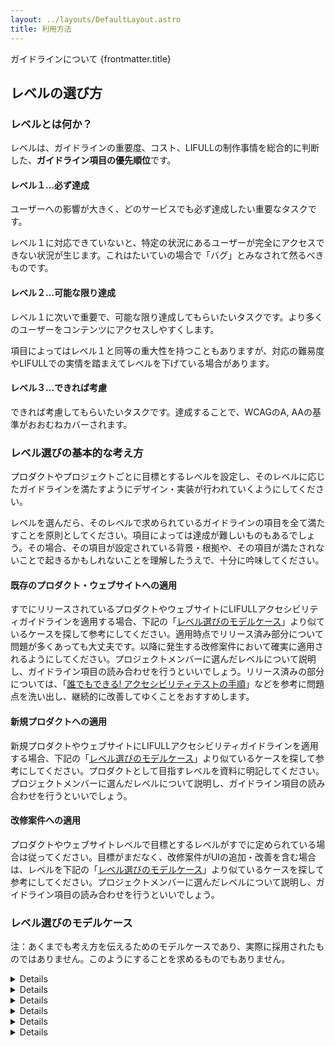```yaml
---
layout: ../layouts/DefaultLayout.astro
title: 利用方法
---
```



<PageTitle>
  <span slot="sub">ガイドラインについて</span>
  {frontmatter.title}
</PageTitle>

<Prose>

  ## レベルの選び方

  ### レベルとは何か？

  レベルは、ガイドラインの重要度、コスト、LIFULLの制作事情を総合的に判断した、**ガイドライン項目の優先順位**です。

  #### レベル１…必ず達成

  ユーザーへの影響が大きく、どのサービスでも必ず達成したい重要なタスクです。

  レベル１に対応できていないと、特定の状況にあるユーザーが完全にアクセスできない状況が生じます。これはたいていの場合で「バグ」とみなされて然るべきものです。

  #### レベル２…可能な限り達成

  レベル１に次いで重要で、可能な限り達成してもらいたいタスクです。より多くのユーザーをコンテンツにアクセスしやすくします。

  項目によってはレベル１と同等の重大性を持つこともありますが、対応の難易度やLIFULLでの実情を踏まえてレベルを下げている場合があります。

  #### レベル３…できれば考慮

  できれば考慮してもらいたいタスクです。達成することで、WCAGのA, AAの基準がおおむねカバーされます。

  ### レベル選びの基本的な考え方

  プロダクトやプロジェクトごとに目標とするレベルを設定し、そのレベルに応じたガイドラインを満たすようにデザイン・実装が行われていくようにしてください。

  レベルを選んだら、そのレベルで求められているガイドラインの項目を全て満たすことを原則としてください。項目によっては達成が難しいものもあるでしょう。その場合、その項目が設定されている背景・根拠や、その項目が満たされないことで起きるかもしれないことを理解したうえで、十分に吟味してください。

  #### 既存のプロダクト・ウェブサイトへの適用

  すでにリリースされているプロダクトやウェブサイトにLIFULLアクセシビリティガイドラインを適用する場合、下記の「[レベル選びのモデルケース](#レベル選びのモデルケース)」より似ているケースを探して参考にしてください。適用時点でリリース済み部分について問題が多くあっても大丈夫です。以降に発生する改修案件において確実に適用されるようにしてください。プロジェクトメンバーに選んだレベルについて説明し、ガイドライン項目の読み合わせを行うといいでしょう。リリース済みの部分については、「[誰でもできる! アクセシビリティテストの手順](https://jira.next-group.jp/wiki/pages/viewpage.action?pageId=309378636)」などを参考に問題点を洗い出し、継続的に改善してゆくことをおすすめします。

  #### 新規プロダクトへの適用

  新規プロダクトやウェブサイトにLIFULLアクセシビリティガイドラインを適用する場合、下記の「[レベル選びのモデルケース](#レベル選びのモデルケース)」より似ているケースを探して参考にしてください。プロダクトとして目指すレベルを資料に明記してください。プロジェクトメンバーに選んだレベルについて説明し、ガイドライン項目の読み合わせを行うといいでしょう。

  #### 改修案件への適用

  プロダクトやウェブサイトレベルで目標とするレベルがすでに定められている場合は従ってください。目標がまだなく、改修案件がUIの追加・改善を含む場合は、レベルを下記の「[レベル選びのモデルケース](#レベル選びのモデルケース)」より似ているケースを探して参考にしてください。プロジェクトメンバーに選んだレベルについて説明し、ガイドライン項目の読み合わせを行うといいでしょう。

  ### レベル選びのモデルケース

  注：あくまでも考え方を伝えるためのモデルケースであり、実際に採用されたものではありません。このようにすることを求めるものでもありません。

  <Details summary="LIFULL HOME'Sのような検索・詳細・問合せを含むカタログ的ウェブサイト">
    多くのアクセスが見込まれ、多様なユーザーが利用する。テキストを主とした情報の検索・閲覧がサービスの主幹であり、アクセシビリティに配慮するうえでの障害は特段認められない。アクセシビリティが重要になる一方で、会社の屋台骨となるサービスであるため開発のスピード感も重視される。

    **総合して、レベル２を目標とする**。レベル３の項目については、実施が容易なものについては取り入れるものとする。

    ただし、物件情報はUGCであり、画像に適切な代替テキストを用意することは難しい。クライアントに代替テキストを入稿してもらうためには仕組みや業界慣習などに不足があり現実的ではない。したがって、物件情報に紐づく画像の代替テキストについては不問とする。
  </Details>

  <Details summary="サービスの紹介や問合せ導線を含むプロモーションサイト">
    情報提供を主体とするウェブサイトであり、サービスの利用にかかわる重要な導線である。インタラクティブな要素として問合せフォームがあるが、ありきたりなメールフォームであり、複雑なインタラクションやサーバーサイドの機能は必要としない。サービス説明に動画コンテンツを含むが、動画字幕の作成についてはノウハウの少なさが不安であるものの、やればできるものと思われる。

    **総合して、レベル２を目標とする**。
  </Details>

  <Details summary="コーポレートサイトやIRサイト等、会社の顔となる静的ウェブサイト">
    コーポレートサイトやIRサイト、採用サイトは、会社としての取組みが具現化されていると対外的に認知される会社の顔である。情報提供が主体のウェブサイトで、複雑なインタラクションやサーバーサイドの機能は必要としない。ブランディングやメッセージを伝えるために動画やアニメーションによる演出を行うが、アクセシビリティとの両立は十分可能である。

    **総合して、レべル３を目標とする**。現時点で達成できていない項目については計画的に改善を重ねていくこととする。IRサイトや採用サイトが利用している外部サービスのアクセシビリティについてはサービス提供元に改善要望を提案したり、乗り換えを検討する。
  </Details>

  <Details summary="制作を外部委託している読み物系サイト・特集サイト">
    動的な要素はまず無い、静的なウェブサイトである。事業部内にデザイナーやエンジニアがおらず、デザイン・実装および記事の執筆は外部委託している。委託先は特段アクセシビリティの知識が豊富なわけではない。

    **総合して、レベル１を目標とする**。デザインや実装のためにアクセシビリティガイドラインのコピーを委託先に送り、準拠を求める。記事についても、記事コンテンツ向けアクセシビリティガイドラインに沿って執筆するよう求める。デザインや実装のレビューや受入テストについてアクセシビリティ推進Gに進め方を相談する。
  </Details>

  <Details summary="VR/ARを使った先駆的なプロジェクト">
    VR/ARを活用し、業界内であまり例のない実験的なインタラクションを実現するプロジェクトである。実験的な要素が強く、普遍的な価値向上というよりは話題性や先駆的な振る舞いをアピールすることが重要。VR/ARによる空間的な体験の代替コンテンツを作ることは試行錯誤の末にできるかできないか微妙なところであり、プロジェクトのなかで研究開発し提供するのはほとんど現実的ではない。

    **総合して、目標とするレベルは定義しない**。
  </Details>

  <Details summary="MVPによる検証フェーズのプロダクト">
    プロダクトが問題を解決するかどうか、市場がプロダクトを受け入れるかどうかを高速で検証することが何よりも重要なプロジェクトである。プロダクトが提供しうる根本的な価値を測ることが目的なので、ユーザビリティやアクセシビリティは二の次になっても仕方がないという共通認識がとれている。

    **総合して、目標とするレベルは定義しない**。
  </Details>
  
</Prose>

<Pagination current={url} />
